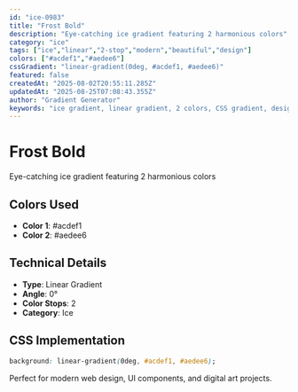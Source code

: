```yaml
---
id: "ice-0983"
title: "Frost Bold"
description: "Eye-catching ice gradient featuring 2 harmonious colors"
category: "ice"
tags: ["ice","linear","2-stop","modern","beautiful","design"]
colors: ["#acdef1","#aedee6"]
cssGradient: "linear-gradient(0deg, #acdef1, #aedee6)"
featured: false
createdAt: "2025-08-02T20:55:11.285Z"
updatedAt: "2025-08-25T07:08:43.355Z"
author: "Gradient Generator"
keywords: "ice gradient, linear gradient, 2 colors, CSS gradient, design, #acdef1, #aedee6"
---
```


# Frost Bold

Eye-catching ice gradient featuring 2 harmonious colors

## Colors Used
- **Color 1**: #acdef1
- **Color 2**: #aedee6

## Technical Details
- **Type**: Linear Gradient
- **Angle**: 0°
- **Color Stops**: 2
- **Category**: Ice

## CSS Implementation
```css
background: linear-gradient(0deg, #acdef1, #aedee6);
```

Perfect for modern web design, UI components, and digital art projects.
